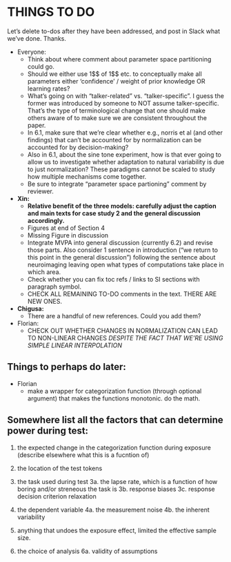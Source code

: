 # THINGS TO DO
Let's delete to-dos after they have been addressed, and post in Slack what we've done. Thanks.

  * Everyone: 
    * Think about where comment about parameter space partitioning could go.
    * Should we either use 1\$\beta$ of 1\$\kappa$ etc. to conceptually make all parameters either 'confidence' / weight of prior knowledge OR learning rates? 
    * What's going on with "talker-related" vs. "talker-specific". I guess the former was introduced by someone to NOT assume talker-specific. That's the type of terminological change that one should make others aware of to make sure we are consistent throughout the paper.
    * In 6.1, make sure that we're clear whether e.g., norris et al (and other findings) that can't be accounted for by normalization can be accounted for by decision-making? 
    * Also in 6.1, about the sine tone experiment, how is that ever going to allow us to investigate whether adaptation to natural variability is due to just normalization? These paradigms cannot be scaled to study how multiple mechanisms come together.
    * Be sure to integrate "parameter space partioning" comment by reviewer.

  * **Xin:**
    *  **Relative benefit of the three models: carefully adjust the caption and main texts for case study 2 and the general discussion accordingly.**
    * Figures at end of Section 4
    * Missing Figure in discussion
    * Integrate MVPA into general discussion (currently 6.2) and revise those parts. Also consider 1 sentence in introduction ("we return to this point in the general discussion") following the sentence about neuroimaging leaving open what types of computations take place in which area.
    * Check whether you can fix toc refs / links to SI sections with paragraph symbol.
    * CHECK ALL REMAINING TO-DO comments in the text. THERE ARE NEW ONES.
    
  * **Chigusa:**
    * There are a handful of new references. Could you add them?
    
  * Florian: 
    * CHECK OUT WHETHER CHANGES IN NORMALIZATION CAN LEAD TO NON-LINEAR CHANGES *DESPITE THE FACT THAT WE'RE USING SIMPLE LINEAR INTERPOLATION*

## Things to perhaps do later:

  * Florian
    * make a wrapper for categorization function (through optional argument) that makes the functions monotonic. do the math.



## Somewhere list all the factors that can determine power during test:

1. the expected change in the categorization function during exposure (describe elsewhere what this is a fucntion of)

2. the location of the test tokens

3. the task used during test
3a. the lapse rate, which is a function of how boring and/or streneous the task is
3b. response biases
3c. response decision criterion relaxation

4. the dependent variable
4a. the measurement noise
4b. the inherent variability

5. anything that undoes the exposure effect, limited the effective sample size.

6. the choice of analysis
6a. validity of assumptions
